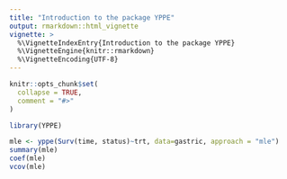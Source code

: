 ```yaml
---
title: "Introduction to the package YPPE"
output: rmarkdown::html_vignette
vignette: >
  %\VignetteIndexEntry{Introduction to the package YPPE}
  %\VignetteEngine{knitr::rmarkdown}
  %\VignetteEncoding{UTF-8}
---
```


```r
knitr::opts_chunk$set(
  collapse = TRUE,
  comment = "#>"
)
```

```r
library(YPPE)

mle <- yppe(Surv(time, status)~trt, data=gastric, approach = "mle")
summary(mle)
coef(mle)
vcov(mle)
```
